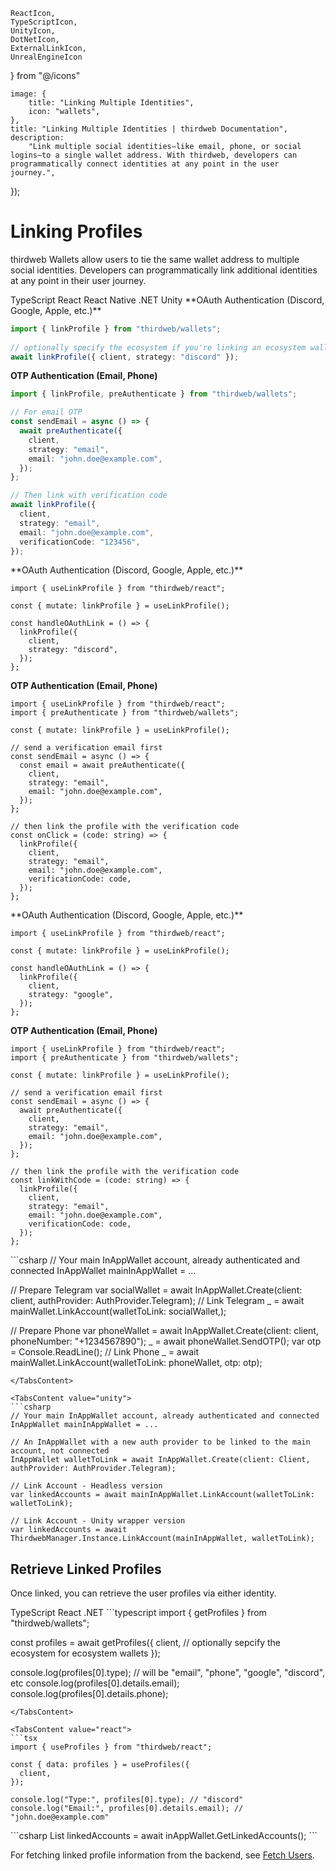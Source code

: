 	ReactIcon,
	TypeScriptIcon,
	UnityIcon,
	DotNetIcon,
	ExternalLinkIcon,
	UnrealEngineIcon
} from "@/icons"

	image: {
		title: "Linking Multiple Identities",
		icon: "wallets",
	},
	title: "Linking Multiple Identities | thirdweb Documentation",
	description:
		"Link multiple social identities—like email, phone, or social logins—to a single wallet address. With thirdweb, developers can programmatically connect identities at any point in the user journey.",
});

# Linking Profiles

thirdweb Wallets allow users to tie the same wallet address to multiple social identities. Developers can programmatically link additional identities at any point in their user journey.

<Tabs defaultValue="typescript">
<TabsList>
	<TabsTrigger value="typescript" className="flex items-center gap-2 [&>p]:mb-0">
		<TypeScriptIcon className="w-4 h-4 mr-2" />
		TypeScript
	</TabsTrigger>
	<TabsTrigger value="react" className="flex items-center gap-2 [&>p]:mb-0">
		<ReactIcon className="w-4 h-4 mr-2" />
		React
	</TabsTrigger>
	<TabsTrigger value="react-native" className="flex items-center gap-2 [&>p]:mb-0">
		<ReactIcon className="w-4 h-4 mr-2" />
		React Native
	</TabsTrigger>
	<TabsTrigger value="dotnet" className="flex items-center gap-2 [&>p]:mb-0">
		<DotNetIcon className="w-4 h-4 mr-2" />
		.NET
	</TabsTrigger>
	<TabsTrigger value="unity" className="flex items-center gap-2 [&>p]:mb-0">
		<UnityIcon className="w-4 h-4 mr-2" />
		Unity
	</TabsTrigger>
</TabsList>

<TabsContent value="typescript">
**OAuth Authentication (Discord, Google, Apple, etc.)**

```typescript
import { linkProfile } from "thirdweb/wallets";
 
// optionally specify the ecosystem if you're linking an ecosystem wallet
await linkProfile({ client, strategy: "discord" });
```

**OTP Authentication (Email, Phone)**

```typescript
import { linkProfile, preAuthenticate } from "thirdweb/wallets";

// For email OTP
const sendEmail = async () => {
  await preAuthenticate({
    client,
    strategy: "email",
    email: "john.doe@example.com",
  });
};

// Then link with verification code
await linkProfile({
  client,
  strategy: "email",
  email: "john.doe@example.com",
  verificationCode: "123456",
});
```
</TabsContent>

<TabsContent value="react">
**OAuth Authentication (Discord, Google, Apple, etc.)**

```tsx
import { useLinkProfile } from "thirdweb/react";
 
const { mutate: linkProfile } = useLinkProfile();

const handleOAuthLink = () => {
  linkProfile({
    client,
    strategy: "discord",
  });
};
```

**OTP Authentication (Email, Phone)**

```tsx
import { useLinkProfile } from "thirdweb/react";
import { preAuthenticate } from "thirdweb/wallets";
 
const { mutate: linkProfile } = useLinkProfile();
 
// send a verification email first
const sendEmail = async () => {
  const email = await preAuthenticate({
    client,
    strategy: "email",
    email: "john.doe@example.com",
  });
};
 
// then link the profile with the verification code
const onClick = (code: string) => {
  linkProfile({
    client,
    strategy: "email",
    email: "john.doe@example.com",
    verificationCode: code,
  });
};
```
</TabsContent>

<TabsContent value="react-native">
**OAuth Authentication (Discord, Google, Apple, etc.)**

```tsx
import { useLinkProfile } from "thirdweb/react";
 
const { mutate: linkProfile } = useLinkProfile();

const handleOAuthLink = () => {
  linkProfile({
    client,
    strategy: "google",
  });
};
```

**OTP Authentication (Email, Phone)**

```tsx
import { useLinkProfile } from "thirdweb/react";
import { preAuthenticate } from "thirdweb/wallets";
 
const { mutate: linkProfile } = useLinkProfile();
 
// send a verification email first
const sendEmail = async () => {
  await preAuthenticate({
    client,
    strategy: "email",
    email: "john.doe@example.com",
  });
};
 
// then link the profile with the verification code
const linkWithCode = (code: string) => {
  linkProfile({
    client,
    strategy: "email",
    email: "john.doe@example.com",
    verificationCode: code,
  });
};
```
</TabsContent>

<TabsContent value="dotnet">
```csharp
// Your main InAppWallet account, already authenticated and connected
InAppWallet mainInAppWallet = ...
 
// Prepare Telegram
var socialWallet = await InAppWallet.Create(client: client, authProvider: AuthProvider.Telegram);
// Link Telegram
_ = await mainWallet.LinkAccount(walletToLink: socialWallet,);
 
// Prepare Phone
var phoneWallet = await InAppWallet.Create(client: client, phoneNumber: "+1234567890");
_ = await phoneWallet.SendOTP();
var otp = Console.ReadLine();
// Link Phone
_ = await mainWallet.LinkAccount(walletToLink: phoneWallet, otp: otp);
```
</TabsContent>

<TabsContent value="unity">
```csharp
// Your main InAppWallet account, already authenticated and connected
InAppWallet mainInAppWallet = ...
 
// An InAppWallet with a new auth provider to be linked to the main account, not connected
InAppWallet walletToLink = await InAppWallet.Create(client: Client, authProvider: AuthProvider.Telegram);
 
// Link Account - Headless version
var linkedAccounts = await mainInAppWallet.LinkAccount(walletToLink: walletToLink);
 
// Link Account - Unity wrapper version
var linkedAccounts = await ThirdwebManager.Instance.LinkAccount(mainInAppWallet, walletToLink);
```
</TabsContent>
</Tabs>

## Retrieve Linked Profiles

Once linked, you can retrieve the user profiles via either identity.

<Tabs defaultValue="typescript">
<TabsList>
	<TabsTrigger value="typescript" className="flex items-center gap-2 [&>p]:mb-0">
		<TypeScriptIcon className="w-4 h-4 mr-2" />
		TypeScript
	</TabsTrigger>
	<TabsTrigger value="react" className="flex items-center gap-2 [&>p]:mb-0">
		<ReactIcon className="w-4 h-4 mr-2" />
		React
	</TabsTrigger>
	<TabsTrigger value="dotnet" className="flex items-center gap-2 [&>p]:mb-0">
		<DotNetIcon className="w-4 h-4 mr-2" />
		.NET
	</TabsTrigger>
</TabsList>

<TabsContent value="typescript">
```typescript
import { getProfiles } from "thirdweb/wallets";
 
const profiles = await getProfiles({
  client,
  // optionally sepcify the ecosystem for ecosystem wallets
});
 
console.log(profiles[0].type); // will be "email", "phone", "google", "discord", etc
console.log(profiles[0].details.email);
console.log(profiles[0].details.phone);
```
</TabsContent>

<TabsContent value="react">
```tsx
import { useProfiles } from "thirdweb/react";
 
const { data: profiles } = useProfiles({
  client,
});
 
console.log("Type:", profiles[0].type); // "discord"
console.log("Email:", profiles[0].details.email); // "john.doe@example.com"
```
</TabsContent>

<TabsContent value="dotnet">
```csharp
List<LinkedAccount> linkedAccounts = await inAppWallet.GetLinkedAccounts();
```
</TabsContent>
</Tabs>

For fetching linked profile information from the backend, see [Fetch Users](/wallets/get-users).
